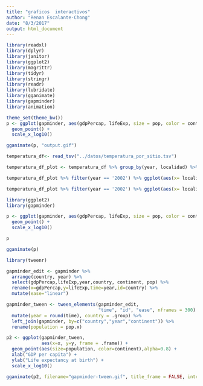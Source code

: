 ```yaml
---
title: "graficos  interactivos"
author: "Renan Escalante-Chong"
date: "8/3/2017"
output: html_document
---
```


```r
library(readxl)
library(dplyr)
library(janitor)
library(ggplot2)
library(magrittr)
library(tidyr)
library(stringr)
library(readr)
library(lubridate)
library(gganimate)
library(gapminder)
library(animation)

```

```r
theme_set(theme_bw())
p <- ggplot(gapminder, aes(gdpPercap, lifeExp, size = pop, color = continent, frame = year)) +
  geom_point() +
  scale_x_log10()

gganimate(p, "output.gif")
```


```r
temperatura_df<- read_tsv("../datos/temperatura_por_sitio.tsv")
```

```r
temperatura_df_plot <- temperatura_df %>% group_by(year, localidad) %>% summarise(promedio_temperatura = mean(temperatura))

temperatura_df_plot %>% filter(year == '2002') %>% ggplot(aes(x= localidad, y = promedio_temperatura, fill = promedio_temperatura)) + geom_bar(stat = 'identity') + theme(axis.text.x = element_text(angle = 90, hjust = 1)) 
```

```r
temperatura_df_plot %>% filter(year == '2002') %>% ggplot(aes(x= localidad, y = promedio_temperatura, fill = promedio_temperatura)) + geom_bar(stat = 'identity') + theme(axis.text.x = element_text(angle = 45, hjust = 1)) + coord_polar(theta = "x", direction=1) + scale_fill_gradient(low="blue", high="red")
```

```r

library(ggplot2)
library(gapminder)

p <- ggplot(gapminder, aes(gdpPercap, lifeExp, size = pop, color = continent, frame = year)) +
  geom_point() +
  scale_x_log10()

p

gganimate(p)
```
```r
library(tweenr)

gapminder_edit <- gapminder %>%
  arrange(country, year) %>%
  select(gdpPercap,lifeExp,year,country, continent, pop) %>%
  rename(x=gdpPercap,y=lifeExp,time=year,id=country) %>%
  mutate(ease="linear")

gapminder_tween <- tween_elements(gapminder_edit,
                                  "time", "id", "ease", nframes = 300) %>%
  mutate(year = round(time), country = .group) %>%
  left_join(gapminder, by=c("country","year","continent")) %>%
  rename(population = pop.x)

p2 <- ggplot(gapminder_tween,
             aes(x=x, y=y, frame = .frame)) +
  geom_point(aes(size=population, color=continent),alpha=0.8) +
  xlab("GDP per capita") +
  ylab("Life expectancy at birth") +
  scale_x_log10()

gganimate(p2, filename="gapminder-tween.gif", title_frame = FALSE, interval = 0.05)
  ```

